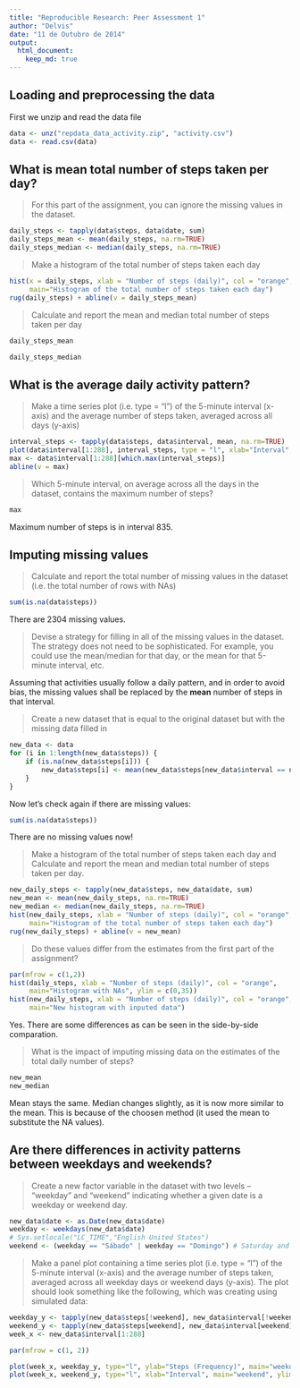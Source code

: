 ```yaml
---
title: "Reproducible Research: Peer Assessment 1"
author: "Delvis"
date: "11 de Outubro de 2014"
output: 
  html_document:
    keep_md: true
---
```


## Loading and preprocessing the data
First we unzip and read the data file

```r
data <- unz("repdata_data_activity.zip", "activity.csv")
data <- read.csv(data)
```

## What is mean total number of steps taken per day?

> For this part of the assignment, you can ignore the missing values in the dataset.

```r
daily_steps <- tapply(data$steps, data$date, sum)
daily_steps_mean <- mean(daily_steps, na.rm=TRUE)
daily_steps_median <- median(daily_steps, na.rm=TRUE)
```

> Make a histogram of the total number of steps taken each day

```r
hist(x = daily_steps, xlab = "Number of steps (daily)", col = "orange",
     main="Histogram of the total number of steps taken each day")
rug(daily_steps) + abline(v = daily_steps_mean)
```

> Calculate and report the mean and median total number of steps taken per day

```r
daily_steps_mean
```

```r
daily_steps_median
```

## What is the average daily activity pattern?

> Make a time series plot (i.e. type = "l") of the 5-minute interval (x-axis) and the average number of steps taken, averaged across all days (y-axis)

```r
interval_steps <- tapply(data$steps, data$interval, mean, na.rm=TRUE)
plot(data$interval[1:288], interval_steps, type = "l", xlab="Interval", ylab="Mean number of steps", col = "orange")
max <- data$interval[1:288][which.max(interval_steps)]
abline(v = max)
```

> Which 5-minute interval, on average across all the days in the dataset, contains the maximum number of steps?

```r
max
```
Maximum number of steps is in interval 835.


## Imputing missing values

> Calculate and report the total number of missing values in the dataset (i.e. the total number of rows with NAs)

```r
sum(is.na(data$steps))
```
There are 2304 missing values.

> Devise a strategy for filling in all of the missing values in the dataset. The strategy does not need to be sophisticated. For example, you could use the mean/median for that day, or the mean for that 5-minute interval, etc.

Assuming that activities usually follow a daily pattern, and in order to avoid bias, the missing values shall be replaced by the **mean** number of steps in that interval.

> Create a new dataset that is equal to the original dataset but with the missing data filled in

```r
new_data <- data
for (i in 1:length(new_data$steps)) {
    if (is.na(new_data$steps[i])) {
        new_data$steps[i] <- mean(new_data$steps[new_data$interval == new_data$interval[i]], na.rm=TRUE)
    }
}
```

Now let's check again if there are missing values:
```r
sum(is.na(data$steps))
```

There are no missing values now!

> Make a histogram of the total number of steps taken each day and Calculate and report the mean and median total number of steps taken per day.

```r
new_daily_steps <- tapply(new_data$steps, new_data$date, sum)
new_mean <- mean(new_daily_steps, na.rm=TRUE)
new_median <- median(new_daily_steps, na.rm=TRUE)
hist(new_daily_steps, xlab = "Number of steps (daily)", col = "orange",
     main="Histogram of the total number of steps taken each day")
rug(new_daily_steps) + abline(v = new_mean)
```

> Do these values differ from the estimates from the first part of the assignment? 

```r
par(mfrow = c(1,2))
hist(daily_steps, xlab = "Number of steps (daily)", col = "orange",
     main="Histogram with NAs", ylim = c(0,35))
hist(new_daily_steps, xlab = "Number of steps (daily)", col = "orange",
     main="New histogram with inputed data")
```

Yes. There are some differences as can be seen in the side-by-side comparation.

> What is the impact of imputing missing data on the estimates of the total daily number of steps?

```r
new_mean
new_median
```

Mean stays the same. Median changes slightly, as it is now more similar to the mean. This is because of the choosen method (it used the mean to substitute the NA values).

## Are there differences in activity patterns between weekdays and weekends?

> Create a new factor variable in the dataset with two levels – “weekday” and “weekend” indicating whether a given date is a weekday or weekend day.

```r
new_data$date <- as.Date(new_data$date)
weekday <- weekdays(new_data$date)
# Sys.setlocale("LC_TIME","English United States")
weekend <- (weekday == "Sábado" | weekday == "Domingo") # Saturday and Sunday, in an ENGLISH system
```

> Make a panel plot containing a time series plot (i.e. type = "l") of the 5-minute interval (x-axis) and the average number of steps taken, averaged across all weekday days or weekend days (y-axis). The plot should look something like the following, which was creating using simulated data:

```r
weekday_y <- tapply(new_data$steps[!weekend], new_data$interval[!weekend], mean)
weekend_y <- tapply(new_data$steps[weekend], new_data$interval[weekend], mean)
week_x <- new_data$interval[1:288]

par(mfrow = c(1, 2))

plot(week_x, weekday_y, type="l", ylab="Steps (Frequency)", main="weekday", ylim = c(0, 250))
plot(week_x, weekend_y, type="l", xlab="Interval", main="weekend", ylim = c(0, 250))
```